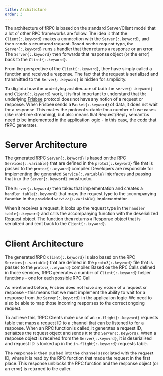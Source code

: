 ```yaml
---
title: Architecture
order: 3
---
```


The architecture of fRPC is based on the standard Server/Client model that a lot of other RPC frameworks are follow.
The idea is that the `Client{:.keyword}` makes a connection with the `Server{:.keyword}`, and then sends a structured
request. Based on the request type, the `Server{:.keyword}` runs a handler that then returns a response or an error.
The `Server{:.keyword}` then forwards that response object (or the error) back to the `Client{:.keyword}`.

From the perspective of the `Client{:.keyword}`, they have simply called a function and received a response. The fact
that the request is serialized and transmitted to the `Server{:.keyword}` is hidden for simplicity.

To dig into how the underlying architecture of both the `Server{:.keyword}` and `Client{:.keyword}` work, it is first
important to understand that the underlying [Frisbee](/frisbee/overview) protocol does not have any notion of a request
or response. When Frisbee sends a `Packet{:.keyword}` of data, it does not wait for a response. This makes
the protocol suitable for a number of use cases (like real-time streaming), but also means that Request/Reply semantics
need to be implemented in the application logic - in this case, the code that fRPC generates.

# Server Architecture

The generated fRPC `Server{:.keyword}` is based on the RPC `Services{:.variable}` that are defined in the `proto3{:.keyword}`
file that is passed to the `protoc{:.keyword}` compiler. Developers are responsible for implementing the generated
`Service{:.variable}` interfaces and passing that into the `Server{:.keyword}` constructor.

The `Server{:.keyword}` then takes that implementation and creates a `handler table{:.keyword}` that maps the request type to the
accompanying function in the provided `Service{:.variable}` implementation.

When it receives a request, it looks up the request type in the `handler table{:.keyword}` and calls the accompanying
function with the deserialized Request object. The function then returns a Response object that
is serialized and sent back to the `Client{:.keyword}`.

# Client Architecture

The generated fRPC `Client{:.keyword}` is also based on the RPC `Services{:.variable}` that are defined in the
`proto3{:.keyword}` file that is passed to the `protoc{:.keyword}` compiler. Based on the RPC Calls defined in those services,
fRPC generates a number of `Client{:.keyword}` helper functions - one for each possible RPC Call.

As mentioned before, Frisbee does not have any notion of a request or response - this means that we must implement
the ability to wait for a response from the `Server{:.keyword}` in the application logic. We need to also be able to map
those incoming responses to the correct ongoing request.

To achieve this, fRPC Clients make use of an `in-flight{:.keyword}` requests table that maps a request ID to a channel
that can be listened to for a response. When an RPC function is called, it generates a request ID, serializes the request
object and sends it to the `Server{:.keyword}`. When a response object is received from the `Server{:.keyword}`, it is
deserialized and request ID is looked up in the `in-flight{:.keyword}` requests table.

The response is then pushed into the channel associated with the request ID, where it is read by the RPC function
that made the request in the first place. This response unblocks the RPC function and the response object (or an error)
is returned to the caller.

